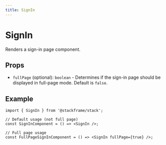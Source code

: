 ```yaml
---
title: SignIn
---
```


# SignIn

Renders a sign-in page component.

## Props

- `fullPage` (optional): `boolean` - Determines if the sign-in page should be displayed in full-page mode. Default is `false`.

## Example

```tsx
import { SignIn } from '@stackframe/stack';

// Default usage (not full page)
const SignInComponent = () => <SignIn />;

// Full page usage
const FullPageSignInComponent = () => <SignIn fullPage={true} />;
```